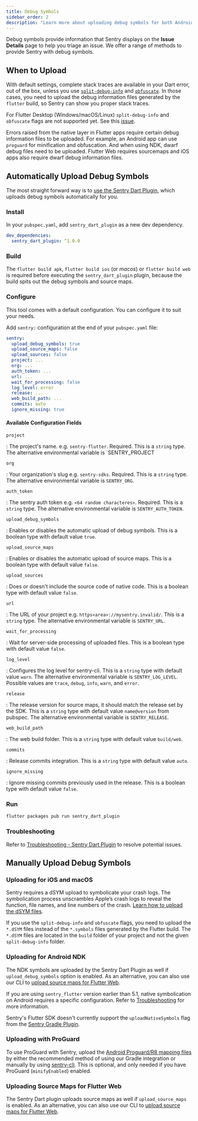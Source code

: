 ```yaml
---
title: Debug Symbols
sidebar_order: 2
description: "Learn more about uploading debug symbols for both Android, iOS/macOS, and Flutter Web."
---
```


Debug symbols provide information that Sentry displays on the **Issue Details** page to help you triage an issue. We offer a range of methods to provide Sentry with debug symbols.

## When to Upload

With default settings, complete stack traces are available in your Dart error, out of the box, unless you use [`split-debug-info`](https://flutter.dev/docs/perf/app-size#reducing-app-size) and [`obfuscate`](https://flutter.dev/docs/deployment/obfuscate). In those cases, you need to upload the debug information files generated by the `flutter` build, so Sentry can show you proper stack traces.

<Note>

For Flutter Desktop (Windows/macOS/Linux) `split-debug-info` and `obfuscate` flags are not supported yet. See this [issue](https://github.com/getsentry/sentry-dart/issues/433).

</Note>

Errors raised from the native layer in Flutter apps require certain debug information files to be uploaded. For example, an Android app can use `proguard` for minification and obfuscation. And when using NDK, dwarf debug files need to be uploaded. Flutter Web requires sourcemaps and iOS apps also require dwarf debug information files.

## Automatically Upload Debug Symbols

The most straight forward way is to [use the Sentry Dart Plugin](https://github.com/getsentry/sentry-dart-plugin), which uploads debug symbols automatically for you.

### Install

In your `pubspec.yaml`, add `sentry_dart_plugin` as a new dev dependency.

```yaml
dev_dependencies:
  sentry_dart_plugin: ^1.0.0
```

### Build

The `flutter build apk`, `flutter build ios` (or _macos_) or `flutter build web` is required before executing the `sentry_dart_plugin` plugin, because the build spits out the debug symbols and source maps.

### Configure

This tool comes with a default configuration. You can configure it to suit your needs.

Add `sentry:` configuration at the end of your `pubspec.yaml` file:

```yaml
sentry:
  upload_debug_symbols: true
  upload_source_maps: false
  upload_sources: false
  project: ...
  org: ...
  auth_token: ...
  url: ...
  wait_for_processing: false
  log_level: error
  release: ...
  web_build_path: ...
  commits: auto
  ignore_missing: true
```

#### Available Configuration Fields

`project`

: The project's name. e.g. `sentry-flutter`. Required. This is a `string` type. The alternative environmental variable is `SENTRY_PROJECT

`org`

: Your organization's slug e.g. `sentry-sdks`. Required. This is a `string` type. The alternative environmental variable is `SENTRY_ORG`.

`auth_token`

: The sentry auth token e.g. `<64 random characteres>`. Required. This is a `string` type. The alternative environmental variable is `SENTRY_AUTH_TOKEN`.

`upload_debug_symbols`

: Enables or disables the automatic upload of debug symbols. This is a boolean type with default value `true`.

`upload_source_maps`

: Enables or disables the automatic upload of source maps. This is a boolean type with default value `false`.

`upload_sources`

: Does or doesn't include the source code of native code. This is a boolean type with default value `false`.

`url`

: The URL of your project e.g. `https<area>://mysentry.invalid/`. This is a `string` type. The alternative environmental variable is `SENTRY_URL`.

`wait_for_processing`

: Wait for server-side processing of uploaded files. This is a boolean type with default value `false`.

`log_level`

: Configures the log level for sentry-cli. This is a `string` type with default value `warn`. The alternative environmental variable is `SENTRY_LOG_LEVEL`. Possible values are `trace`, `debug`, `info`, `warn`, and `error`.

`release`

: The release version for source maps, it should match the release set by the SDK. This is a `string` type with default value `name@version` from pubspec. The alternative environmental variable is `SENTRY_RELEASE`.

`web_build_path`

: The web build folder. This is a `string` type with default value `build/web`.

`commits`

: Release commits integration. This is a `string` type with default value `auto`.

`ignore_missing`

: Ignore missing commits previously used in the release. This is a boolean type with default value `false`.

### Run

```bash
flutter packages pub run sentry_dart_plugin
```

### Troubleshooting

Refer to [Troubleshooting - Sentry Dart Plugin](/platforms/flutter/troubleshooting#sentry-dart-plugin) to resolve potential issues.

## Manually Upload Debug Symbols

### Uploading for iOS and macOS

Sentry requires a dSYM upload to symbolicate your crash logs. The symbolication process unscrambles Apple’s crash logs to reveal the function, file names, and line numbers of the crash. [Learn how to upload the dSYM files](/platforms/apple/dsym/).

If you use the `split-debug-info` and `obfuscate` flags, you need to upload the `*.dSYM` files instead of the `*.symbols` files generated by the Flutter build. The `*.dSYM` files are located in the `build` folder of your project and not the given `split-debug-info` folder.

### Uploading for Android NDK

The NDK symbols are uploaded by the Sentry Dart Plugin as well if `upload_debug_symbols` option is enabled. As an alternative, you can also use our CLI to [upload source maps for Flutter Web](https://github.com/product/cli/releases/#managing-release-artifacts).

If you are using `sentry_flutter` version earlier than 5.1, native symbolication on Android requires a specific configuration. Refer to [Troubleshooting](/platforms/flutter/troubleshooting/) for more information.

<Note>

Sentry's Flutter SDK doesn't currently support the `uploadNativeSymbols` flag from the [Sentry Gradle Plugin](/platforms/android/gradle/).

</Note>

### Uploading with ProGuard

To use ProGuard with Sentry, upload the [Android Proguard/R8 mapping files](/platforms/android/proguard/) by either the recommended method of using our Gradle integration or manually by using [sentry-cli](/product/cli/dif/#proguard-mapping-upload). This is optional, and only needed if you have ProGuard (`minifyEnabled`) enabled.

### Uploading Source Maps for Flutter Web

The Sentry Dart plugin uploads source maps as well if `upload_source_maps` is enabled. As an alternative, you can also use our CLI to [upload source maps for Flutter Web](/product/cli/releases/#managing-release-artifacts).
